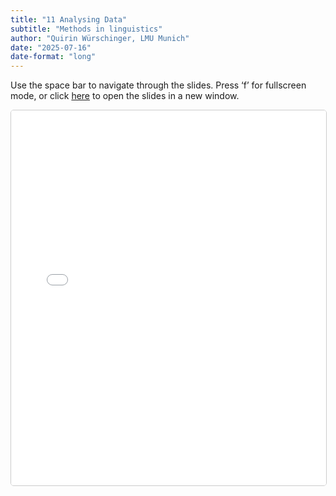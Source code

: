 ```yaml
---
title: "11 Analysing Data"
subtitle: "Methods in linguistics"
author: "Quirin Würschinger, LMU Munich"
date: "2025-07-16"
date-format: "long"
---
```


::: {.callout-note}
Use the space bar to navigate through the slides. Press 'f' for fullscreen mode, or click [here](11_analysing-data-slides.html) to open the slides in a new window.
:::

<iframe src="11_analysing-data-slides.html" width="100%" height="600" style="border: 1px solid #ccc; border-radius: 5px;"></iframe>